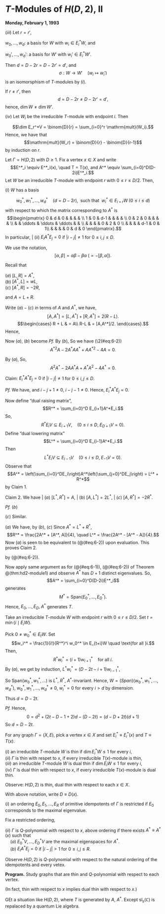 # $T$-Modules of $H(D,2)$, II {#lec6}
**Monday, February 1, 1993**

:::{.proof name="Proof of Theorem \@ref(thm:hd2-modules) Continued"}

| $(iii)$ Let $r = r'$, 

$w_0,\ldots, w_d$: a basis for $W$ with $w_i\in E^*_iW$, and 

$w_0', \ldots, w_d'$: a basis for $W'$ with $w_i'\in E^*_iW'$.

Then $d = D-2r = D-2r' = d'$, and
$$\sigma: W \to W' \quad (w_i\mapsto w_i')$$
is an isomorsphism of $T$-modules by $(i)$.

If $r\neq r'$, then 
$$d = D-2r \neq D-2r' = d',$$
hence, $\dim W \neq \dim W'$.

| $(iv)$ Let $W_i$ be the irreducible $T$-module with endpoint $i$. Then 
$$\dim E_r^*V = \binom{D}{r} = \sum_{i=0}^r \mathrm{mult}(W_i).$$
Hence, we have that
$$\mathrm{mult}(W_r) = \binom{D}{r} - \binom{D}{r-1}$$
by induction on $r$.
:::

:::{.theorem #hd2-modules2}
Let $\Gamma = H(D,2)$ with $D\geq 1$. Fix a vertex $x\in X$ and write
$$E^*_i \equiv E^*_i(x), \quad T = T(x), and A^* \equiv \sum_{i=0}^D(D-2i)E^*_i.$$
Let $W$ be an irreducible $T$-module with endpoint $r$ with $0\leq r\leq D/2$. Then,

| $(i)$ $W$ has a basis
$$w_0^*, w_1^*, \ldots, w_d^* \quad(d = D-2r), \; \text{ such that }\; w_i^*\in E_{i+r}W\; (0\leq i \leq d)$$
with respect to which the matrix corresponding to $A^*$ is 
$$\begin{pmatrix} 
0 & d & 0   &  & & &  \\
1 & 0 & d-1 &  & & & \\
0 & 2 & 0   &  & & & \\
  &   & \ddots    & \ddots & \ddots &  & \\
  &   &                   & & 0 & 2 & 0 \\
  &   &      & & d-1 & 0 & 1\\
  &   &      & & 0 & d & 0
\end{pmatrix}.$$
In particular, 
| $(ii)$ $E_iA^*E_j = 0$ if $|i-j|\neq 1$ for $0 \leq i, j\leq D$.
:::

:::{.proof}
We use the notation, 
$$[\alpha, \beta] = \alpha\beta - \beta\alpha \; (=-[\beta, \alpha]).$$

Recall that

| $(a)$ $[L, R] = A^*$,
| $(b)$ $[A^*, L] = wL$, 
| $(c)$ $[A^*, R] = -2R$, 
and $A = L + R$.

Write $(a) - (c)$ in terms of $A$ and $A^*$, we have,
$$[A, A^*] = [L, A^*]+ [R, A^*] = 2(R-L).$$
$$\begin{cases} R + L & = A\\
R-L & = [A,A^*]/2. \end{cases}.$$
Hence, 
\begin{align}
R & = \frac{1}{4}(2A + [A, A^*]) \quad \text{ and }\\
L & = \frac{1}{4}(2A - [A, A^*]).
\end{align}

Now $(a)$, $(b)$ become
\begin{align}
A^2A^* - 2AA^*A + A^*A^2 - 4A^*  & = 0  (\#eq:6-1)\\
{A^*}^2A - 2A^*AA^* + A{A^*}^2 - 4A  & = 0 (\#eq:6-2)
\end{align}
_Pf._ \quad By $(b)$,
\begin{align}
2A - AA^* + A^*A & = 4L\\
& = 2[A^*, L]\\
& = A^* \frac{2A - [A,A^*]}{2} - \frac{2A - [A, A^*]}{2}A^*
\end{align}
So we have (\2(#eq:6-2))
$$
{A^*}^2A - 2A^*AA^* + A{A^*}^2 - 4A   = 0.
$$

By $(a)$, 
\begin{align}
-16A^* & = [2A + [A, A^*], 2A - [A, A^*]]\\
& (2A + [A, A^*])(2A - [A, A^*]) - (2A - [A,A^*])(2A + [A, A^*])\\
& = [4A^2 - 2A[A, A^*] + [A, A^*](2A) - [A,A^*]^2\\
& \quad - 4A^2 - 2A[A, A^*] + [A, A^*](2A) + [A, A^*]^2\\
& = -4A^2A^* + 4AA^*A + 4AA^*A - 4A^*A^2.
\end{align}
So, 
$$A^2A^* - 2AA^*A + A^*A^2 - 4A^* = 0.$$

Claim: $E_i^*A^*E_j = 0$ if $|i-j| \neq 1$ for $0\leq i, j\leq D$.

_Pf._ We have,
\begin{align}
0 & = E_i(A^2A^* - 2AA^*A + A^*A^2 - 4A^*)E_j\\
& = E_iA^*E_j(\theta_i^2 - 2\theta_i\theta_j + \theta_j^2 - 4)\\
& \quad (AE_j = \theta_jE_j, \; E_iA = (AE_j)^\top = (\theta_iE_i)^\top = \theta_iE_i)\\
& = E_iA^*E_j(\theta_i - \theta_j -2)(\theta_i - \theta_j + 2)\\
& = E_iA^*E_j(D-2i - (D-2j)-2)(D-2i - (D-2j) + 2)\\
& \quad (\theta_k = D-2k)\\
& = E_iA^*E_j \cdot 4(i-j+1)(i-j-1)
\end{align}
and $i-j+1 \neq 0$, $i-j-1\neq 0$.
Hence, $E_i^*A^*E_j = 0$.

Now define "dual raising matrix",
$$R^* = \sum_{i=0}^D E_{i+1}A^*E_i.$$
So,
$$R^*E_iV \subseteq E_{i+1}V, \quad (0\leq i\leq D, \; E_{D+1}V = 0).$$
Define "dual lowering matrix"
$$L^* = \sum_{i=0}^D E_{i-1}A^*E_i.$$
Then 
$$L^*E_iV \subseteq E_{i-1}V \quad (0\leq i\leq D, \; E_{-1}V = 0).$$
Observe that 
$$A^* = \left(\sum_{i=0}^DE_i\right)A^*\left(\sum_{j=0}^DE_j\right) = L^* + R^*$$
by Claim 1.

Claim 2. We have
| $(a)$ $[L^*, R^*] = A$,
| $(b)$ $[A, L^*] = 2L^*$, 
| $(c)$ $[A, R^*] = -2R^*$.

_Pf._ 
$(b)$
\begin{align}
AL^* - L^*A & = \sum_{i=0}^D(AE_{i-1}A^*E_i - E_{i-1}A^*E_iA)\\
& = \sum_{i=0}^D E_{i-1}A^*E_i (\theta_{i-1} - \theta_i)\\
& \quad (\theta_k = D-2k, \quad \theta_{i-1}- \theta_i = 2I - 2(i-1) = 2\\
& = 2L^*.
\end{align}

$(c)$ Similar.

:::{.remark}
\begin{align}
AR^* - R^*A & = \sum_{i=0}^D (AE_{i+1}A^*E_i - E_{i+1}A^*E_iA)\\
& = \sum_{i=0}^D E_{i+1}A^*E_i (\theta_{i+1} - \theta_i)\\
& = 2R^*.
\end{align}
:::

$(a)$ We have, by $(b)$, $(c)$
\begin{equation}
[A, A^*] = [A, L^*] + [A, R^*] = 2(L^* - R^*).
\end{equation}
Since $A^* = L^* + R^*$, 
$$R^* = \frac{2A^* + [A^*, A]}{4}, \quad L^* = \frac{2A^* - [A^* - A]}{4}.$$
Now $(a)$ is seen to be equivalent to (\@(#eq:6-2)) upon evaluation. 
This proves Claim 2.

:::{.remark}
\begin{align}
[L^*,R^*] & = \frac{1}{16}((2A^*-[A^*,A])(2A^*+[A^*,A]) - (2A^*+[A^*,A])(2A^*- [A,A^*]))\\
& = \frac{1}{16}(4{A^*}^2 + 2A^*[A^*,A] - [A^*,A]2A^* - [A^*,A]^2 - 4{A^*}^2 + 2A^*[A^*,A] - [A^*,A]2A^* + [A^*,A]^2)\\
& = \frac{1}{4}({A^*}^2A - 2A^*AA^* + A{A^*}^2)\\
& = A,
\end{align}
by (\@(#eq:6-2)).
:::

Now apply same argument as for (\@(#eq:6-1)), (\@(#eq:6-2)) of Theorem \@(thm:hd2-module1) and observe $A^*$ has $D+1$ distinct eigenvalues. So,
$$A^* = \sum_{i=0}^D(D-2i)E^*_i$$
generates 
$$M^* = \mathrm{Span}(E^*_0, \ldots, E^*_D).$$
Hence, $E_0, \ldots, E_D, \; A^*$ generates $T$.

Take an irreducible $T$-module $W$ with endpoint $r$ with $0\leq r \leq D/2$. Set
$t = \min\{i\mid E_iW\}$.

Pick $0\neq w_0^*\in E_tW$. Set
$$w_i^* = \frac{1}{i!}{R^*}^i w_0^* \in E_{t+i}W \quad \text{for all }i.$$
Then,
$$R^*w_i^* = (i+1)w_{i+1}^* \quad \text{for all }i.$$
By $(a)$, we get by induction, $L^*w_i^* = (D-2t-i+1)w^*_{i-1}$,
\begin{align}
L^*w_i^* & = \frac{1}{i}L^*R^*w_{i-1}^* \\
& = \frac{1}{i}(A + R^*L^*)w_{i-1}^* \\
& = \frac{1}{i}((D-2(t+i-1))w^*_{i-1} + (i-1)(D-2t-i+2)w_{i-1}^*)\\
& = (D-2t - i + 1)w_{i-1}^*.
\end{align}

So $\mathrm{Span}(w_0^*, w_1^*, \ldots )$ is $L^*$, $R^*$, $A^*$-invariant. Hence,
$W = \mathrm(Span)(w_0^*, w_1^*, \ldots, w_d^*)$, $w_0^*, w_1^*, \ldots, w_d^* \neq 0$, $w^*_i = 0$ for every $i>d$ by dimension.

Thus $d = D-2t$.

_Pf._ 
\begin{align}
(D -2(t+d))w^*_d & = Aw_d^* \\
& = (L^*R^* - R^*L^*)w_d^*\\
& = -(D-2t - d + 1)R^*w_{d-1}^*\\
& = -(D-2t - d +1)dw^*_d.
\end{align}
Hence,
$$0 = d^2 + (2t - D - 1 + 2)d - (D-2t) = (d-D+2t)(d+1)$$
So $d = D-2t$.
:::


:::{.definition}
For any graph $\Gamma = (X, E)$, pick a vertex $x\in X$ and set $E^*_i \equiv E^*_i(x)$ and $T \equiv T(x)$.

| $(i)$ an irreducible $T$-module $W$ is thin \index{thin} if $\dim E_i^*W \leq 1$ for every $i$,

| $(ii)$ $\Gamma$ is thin with respet to $x$, if every irreducible $T(x)$-module is thin,

| $(iii)$ an irreducible $T$-module $W$ is dual thin \index{dual thin} if $\dim E_iW \leq 1$ for every $i$,

| $(iv)$ $\Gamma$ is dual thin with respect to $x$, if  every irreducible $T(x)$-module is dual thin.
:::

Observe: $H(D,2)$ is thin, dual thin with respect to each $x\in X$.


:::{.defintion}
With above notation, write $D \equiv D(x)$.

| $(i)$ an ordering $E_0, E_1, \ldots, E_R$ of primitive idempotents of $\Gamma$ is restricted \index{restricted} if $E_0$ corresponds to the maximal eigenvalue.

Fix a restricted ordering,

| $(ii)$ $\Gamma$ is $Q$-polynomial with respect to $x$, above ordering if there exists $A^* \equiv A^*(x)$ such that

| $\quad (a)$ $E_0^*V, \ldots, E_D^*V$ are the maximal eigenspaces for $A^*$.

| $\quad (b)$ $E_iA^*E_j = 0$ if $|i-j| > 1$ for $0\leq i,j\leq R$.
:::

Observe $H(D,2)$ is $Q$-polynomial with respect to the natural ordering of the idempotents and every vetex.


**Program.** Study graphs that are thin and $Q$-polynomial with respect to each vertex.

(In fact, thin with respect to $x$ implies dual thin with respect to $x$.)

GEt a situation like $H(D,2)$, where $T$ is generated by $A$, $A^*$. Except $\mathrm{sl}_s(\mathbb{C})$ is repalaced by a quantum Lie algebra.
